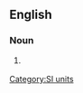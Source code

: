 ==English==

===Noun===
{{en-noun}}

# {{US}} {{alternative spelling of|[[zeptometre]]}}
<!--Put translations, etc, at "zeptometre"-->

[[Category:SI units]]